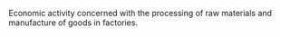 Economic activity concerned with the processing of raw materials and manufacture of goods in
factories.
